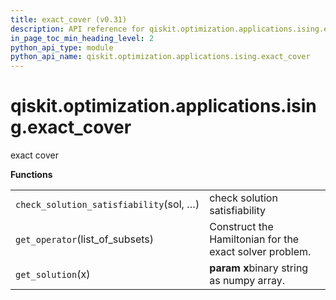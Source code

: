 ```yaml
---
title: exact_cover (v0.31)
description: API reference for qiskit.optimization.applications.ising.exact_cover in qiskit v0.31
in_page_toc_min_heading_level: 2
python_api_type: module
python_api_name: qiskit.optimization.applications.ising.exact_cover
---
```


<span id="module-qiskit.optimization.applications.ising.exact_cover" />

<span id="qiskit-optimization-applications-ising-exact-cover" />

# qiskit.optimization.applications.ising.exact\_cover

exact cover

**Functions**

|                                         |                                                         |
| --------------------------------------- | ------------------------------------------------------- |
| `check_solution_satisfiability`(sol, …) | check solution satisfiability                           |
| `get_operator`(list\_of\_subsets)       | Construct the Hamiltonian for the exact solver problem. |
| `get_solution`(x)                       | **param x**binary string as numpy array.                |

